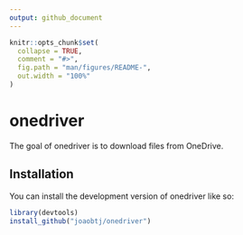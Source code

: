```yaml
---
output: github_document
---
```


<!-- README.md is generated from README.Rmd. Please edit that file -->

```r
knitr::opts_chunk$set(
  collapse = TRUE,
  comment = "#>",
  fig.path = "man/figures/README-",
  out.width = "100%"
)
```

# onedriver

<!-- badges: start -->
<!-- badges: end -->

The goal of onedriver is to download files from OneDrive.

## Installation

You can install the development version of onedriver like so:

``` r
library(devtools)
install_github("joaobtj/onedriver")
```
